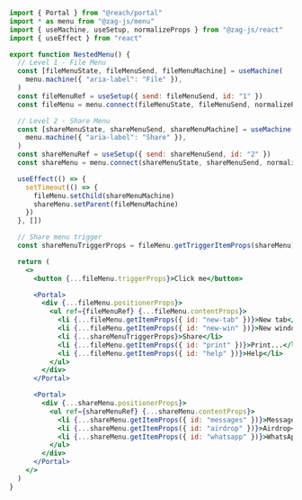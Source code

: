 ```jsx
import { Portal } from "@reach/portal"
import * as menu from "@zag-js/menu"
import { useMachine, useSetup, normalizeProps } from "@zag-js/react"
import { useEffect } from "react"

export function NestedMenu() {
  // Level 1 - File Menu
  const [fileMenuState, fileMenuSend, fileMenuMachine] = useMachine(
    menu.machine({ "aria-label": "File" }),
  )
  const fileMenuRef = useSetup({ send: fileMenuSend, id: "1" })
  const fileMenu = menu.connect(fileMenuState, fileMenuSend, normalizeProps)

  // Level 2 - Share Menu
  const [shareMenuState, shareMenuSend, shareMenuMachine] = useMachine(
    menu.machine({ "aria-label": "Share" }),
  )
  const shareMenuRef = useSetup({ send: shareMenuSend, id: "2" })
  const shareMenu = menu.connect(shareMenuState, shareMenuSend, normalizeProps)

  useEffect(() => {
    setTimeout(() => {
      fileMenu.setChild(shareMenuMachine)
      shareMenu.setParent(fileMenuMachine)
    })
  }, [])

  // Share menu trigger
  const shareMenuTriggerProps = fileMenu.getTriggerItemProps(shareMenu)

  return (
    <>
      <button {...fileMenu.triggerProps}>Click me</button>

      <Portal>
        <div {...fileMenu.positionerProps}>
          <ul ref={fileMenuRef} {...fileMenu.contentProps}>
            <li {...fileMenu.getItemProps({ id: "new-tab" })}>New tab</li>
            <li {...fileMenu.getItemProps({ id: "new-win" })}>New window</li>
            <li {...shareMenuTriggerProps}>Share</li>
            <li {...fileMenu.getItemProps({ id: "print" })}>Print...</li>
            <li {...fileMenu.getItemProps({ id: "help" })}>Help</li>
          </ul>
        </div>
      </Portal>

      <Portal>
        <div {...shareMenu.positionerProps}>
          <ul ref={shareMenuRef} {...shareMenu.contentProps}>
            <li {...shareMenu.getItemProps({ id: "messages" })}>Messages</li>
            <li {...shareMenu.getItemProps({ id: "airdrop" })}>Airdrop</li>
            <li {...shareMenu.getItemProps({ id: "whatsapp" })}>WhatsApp</li>
          </ul>
        </div>
      </Portal>
    </>
  )
}
```
